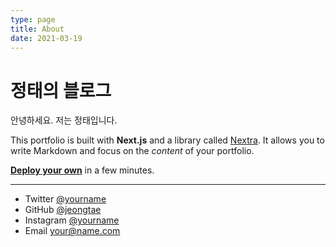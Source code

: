 ```yaml
---
type: page
title: About
date: 2021-03-19
---
```


# 정태의 블로그

안녕하세요. 저는 정태입니다.

This portfolio is built with **Next.js** and a library called [Nextra](https://nextra.vercel.app/). It allows you to write Markdown and focus on the _content_ of your portfolio.

[**Deploy your own**](https://vercel.com/new/git/external?repository-url=https://github.com/vercel-solutions/nextjs-portfolio-starter&project-name=portfolio&repository-name=portfolio) in a few minutes.

---

- Twitter [@yourname](https://twitter.com/yourname)
- GitHub [@jeongtae](https://github.com/jeongtae)
- Instagram [@yourname](https://instagram.com/yourname)
- Email your@name.com
